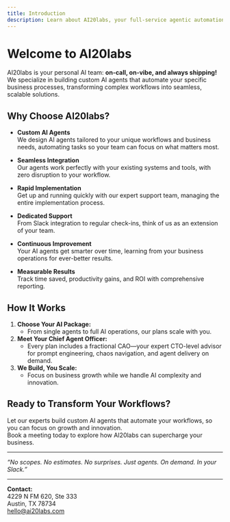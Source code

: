 ```yaml
---
title: Introduction
description: Learn about AI20labs, your full-service agentic automation development partner.
---
```


# Welcome to AI20labs

AI20labs is your personal AI team: **on-call, on-vibe, and always shipping!**  
We specialize in building custom AI agents that automate your specific business processes, transforming complex workflows into seamless, scalable solutions.

## Why Choose AI20labs?

- **Custom AI Agents**  
  We design AI agents tailored to your unique workflows and business needs, automating tasks so your team can focus on what matters most.

- **Seamless Integration**  
  Our agents work perfectly with your existing systems and tools, with zero disruption to your workflow.

- **Rapid Implementation**  
  Get up and running quickly with our expert support team, managing the entire implementation process.

- **Dedicated Support**  
  From Slack integration to regular check-ins, think of us as an extension of your team.

- **Continuous Improvement**  
  Your AI agents get smarter over time, learning from your business operations for ever-better results.

- **Measurable Results**  
  Track time saved, productivity gains, and ROI with comprehensive reporting.

## How It Works

1. **Choose Your AI Package:**
   - From single agents to full AI operations, our plans scale with you.
2. **Meet Your Chief Agent Officer:**
   - Every plan includes a fractional CAO—your expert CTO-level advisor for prompt engineering, chaos navigation, and agent delivery on demand.
3. **We Build, You Scale:**
   - Focus on business growth while we handle AI complexity and innovation.

## Ready to Transform Your Workflows?

Let our experts build custom AI agents that automate your workflows, so you can focus on growth and innovation.  
Book a meeting today to explore how AI20labs can supercharge your business.

---

_“No scopes. No estimates. No surprises. Just agents. On demand. In your Slack.”_

---

**Contact:**  
4229 N FM 620, Ste 333  
Austin, TX 78734  
hello@ai20labs.com
